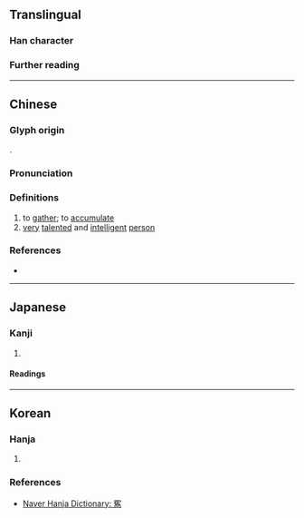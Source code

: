 {{character info}}
==Translingual==

===Han character===
{{Han char|rn=40|rad=宀|as=13|sn=16|four=30227|canj=JOGS|ids=⿱宀雋}}

===Further reading===
{{Han ref|kx=0292.160|dkj=07343|dj=0579.040|hdz=20954.010|uh=5BEF|bh=E95D|bd=59741}}

----

==Chinese==
{{zh-forms|alt=㝦}}

===Glyph origin===
{{Han etym}}
{{Han compound|宀|雋|c1=s|c2=p|ls=psc|t1=roof}}.

===Pronunciation===
{{zh-pron
|m=jùn
|c=zeon3
|mc=y
|oc=y
|cat=v,n
}}

===Definitions===
{{head|zh|Han character}}

# to [[gather]]; to [[accumulate]]
# [[very]] [[talented]] and [[intelligent]] [[person]]

===References===
* {{R:yue:Hanzi}}

----

==Japanese==

===Kanji===
{{ja-kanji|grade=|rs=宀13}}

# {{rfdef|ja|sort=宀13}}

====Readings====
{{ja-readings
|on=しゅん
|kun=あつ-める,あつ-まる,すぐ-れる
}}

----

==Korean==

===Hanja===
{{ko-hanja|모이다|모일|준}}

# {{rfdef|ko|sort=宀13}}

===References===
* [https://hanja.dict.naver.com/#/entry/ccko/2b77a56a18904a8a96d616c6bd2fbf08 Naver Hanja Dictionary: 寯]